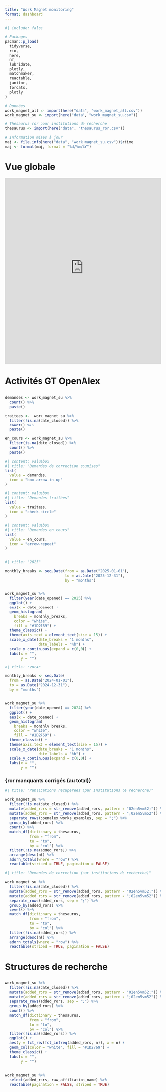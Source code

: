 ```yaml
---
title: "Work Magnet monitoring"
format: dashboard
---
```


```r
#| include: false

# Packages
pacman::p_load(
  tidyverse, 
  rio, 
  here,
  DT, 
  lubridate, 
  plotly, 
  matchmaker, 
  reactable, 
  janitor, 
  forcats, 
  plotly
)

# Données
work_magnet_all <- import(here("data", "work_magnet_all.csv"))
work_magnet_su <- import(here("data", "work_magnet_su.csv"))

# Thesaurus ror pour institutions de recherche
thesaurus <- import(here("data", "thesaurus_ror.csv"))

# Information mises à jour
maj <- file.info(here("data", "work_magnet_su.csv"))$ctime
maj <- format(maj, format = "%d/%m/%Y")  
```



# Vue globale

<iframe src="https://data.enseignementsup-recherche.gouv.fr/explore/embed/dataset/openalex-affiliations-corrections/table/?&static=false&datasetcard=true" width="100%" height="600" frameborder="0"></iframe>

# Activités GT OpenAlex 

## {}

```r
demandes <- work_magnet_su %>% 
  count() %>% 
  paste()

traitees <-  work_magnet_su %>% 
  filter(!is.na(date_closed)) %>% 
  count() %>% 
  paste()

en_cours <- work_magnet_su %>% 
  filter(is.na(date_closed)) %>% 
  count() %>% 
  paste()
```

```r
#| content: valuebox
#| title: "Demandes de correction soumises" 
list(
  value = demandes,
  icon = "box-arrow-in-up"
)
```
```r
#| content: valuebox
#| title: "Demandes traitées"
list(
  value = traitees,
  icon = "check-circle"
)
```
```r
#| content: valuebox
#| title: "Demandes en cours"
list(
  value = en_cours, 
  icon = "arrow-repeat"
)
```

## {orientation="columns"}

### {.tabset title="Demandes de corrections soumises (par mois)"}

```r
#| title: "2025"

monthly_breaks <- seq.Date(from = as.Date("2025-01-01"), 
                           to = as.Date("2025-12-31"), 
                           by = "months")


work_magnet_su %>% 
  filter(year(date_opened) == 2025) %>% 
  ggplot() +
  aes(x = date_opened) + 
  geom_histogram(
    breaks = monthly_breaks, 
    color = "white", 
    fill = "#1D2769") +
  theme_classic() +
  theme(axis.text = element_text(size = 15)) +
  scale_x_date(date_breaks = "1 months",
               date_labels = "%b") +
  scale_y_continuous(expand = c(0,0)) +
  labs(x = "", 
       y = "") 
```

```r
#| title: "2024"

monthly_breaks <- seq.Date(
  from = as.Date("2024-01-01"), 
  to = as.Date("2024-12-31"), 
  by = "months")


work_magnet_su %>% 
  filter(year(date_opened) == 2024) %>% 
  ggplot() +
  aes(x = date_opened) + 
  geom_histogram(
    breaks = monthly_breaks,
    color = "white",
    fill = "#1D2769") +
  theme_classic() +
  theme(axis.text = element_text(size = 15)) +
  scale_x_date(date_breaks = "1 months",
               date_labels = "%b") +
  scale_y_continuous(expand = c(0,0)) +
  labs(x = "", 
       y = "")
```



### {ror manquants corrigés (au total)}

```r
#| title: "Publications récupérées (par institutions de recherche)"

work_magnet_su %>% 
  filter(!is.na(date_closed)) %>% 
  mutate(added_rors = str_remove(added_rors, pattern = "02en5vm52;")) %>% 
  mutate(added_rors = str_remove(added_rors, pattern = ";02en5vm52")) %>% 
  separate_rows(openalex_works_examples, sep = ";") %>% 
  group_by(added_rors) %>% 
  count() %>% 
  match_df(dictionary = thesaurus, 
           from = "from", 
           to = "to", 
           by = "col") %>%
  filter(!is.na(added_rors)) %>% 
  arrange(desc(n)) %>% 
  adorn_totals(where = "row") %>% 
  reactable(striped = TRUE, pagination = FALSE)
```

```r
#| title: "Demandes de correction (par institutions de recherche)"

work_magnet_su %>% 
  filter(!is.na(date_closed)) %>% 
  mutate(added_rors = str_remove(added_rors, pattern = "02en5vm52;")) %>% 
  mutate(added_rors = str_remove(added_rors, pattern = ";02en5vm52")) %>% 
  separate_rows(added_rors, sep = ";") %>% 
  group_by(added_rors) %>% 
  count() %>% 
  match_df(dictionary = thesaurus, 
           from = "from", 
           to = "to", 
           by = "col") %>% 
  filter(!is.na(added_rors)) %>% 
  arrange(desc(n)) %>% 
  adorn_totals(where = "row") %>% 
  reactable(striped = TRUE, pagination = FALSE)
```

# Structures de recherche 

## {.sidebar} 

## {width="60%"}

```r
work_magnet_su %>% 
  filter(!is.na(date_closed)) %>% 
  mutate(added_rors = str_remove(added_rors, pattern = "02en5vm52;")) %>% 
  mutate(added_rors = str_remove(added_rors, pattern = ";02en5vm52")) %>% 
  separate_rows(added_rors, sep = ";") %>% 
  group_by(added_rors) %>% 
  count() %>% 
  match_df(dictionary = thesaurus, 
           from = "from", 
           to = "to", 
           by = "col") %>% 
  filter(!is.na(added_rors)) %>% 
  ggplot() +
  aes(y = fct_rev(fct_infreq(added_rors, n)), x = n) + 
  geom_col(color = "white", fill = "#1D2769") +
  theme_classic() +
  labs(x = "", 
       y = "")
```

## {width="40%"}

```r
work_magnet_su %>% 
  select(added_rors, raw_affiliation_name) %>%
  reactable(pagination = FALSE, striped = TRUE)
```





